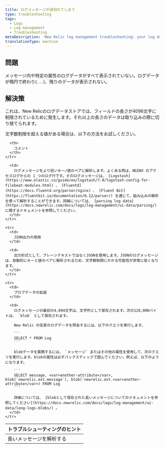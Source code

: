 ```yaml
---
title: ログメッセージが途切れてしまう
type: troubleshooting
tags:
  - Logs
  - Log management
  - Troubleshooting
metaDescription: 'New Relic log management troubleshooting: your log data is not being displayed completely; it ends incompletely, with an ellipses.'
translationType: machine
---
```


## 問題

メッセージ内や特定の属性のログデータがすべて表示されていない。ログデータが楕円で終わり(`...`)、残りのデータが表示されない。

## 解決策

これは、New Relicのログデータストアでは、フィールドの長さが4096文字に制限されているために発生します。それ以上の長さのデータは取り込みの際に切り捨てられます。

文字数制限を超える値がある場合は、以下の方法をお試しください。

<table>
  <thead>
    <tr>
      <th style={{ width: "200px" }}>
        トラブルシューティングのヒント
      </th>

      <th>
        コメント
      </th>
    </tr>
  </thead>

  <tbody>
    <tr>
      <td>
        長いメッセージを解析する
      </td>

      <td>
        ログメッセージをより短いキー/値のペアに解析します。よくある例は、NGINX のアクセスログからの 1 つのログ行です。そのログメッセージは、 [Logstash](https://www.elastic.co/guide/en/logstash/7.9/logstash-config-for-filebeat-modules.html) 、 [Fluentd](https://docs.fluentd.org/parser/nginx) 、 [Fluent Bit](https://fluentbit.io/documentation/0.12/parser/) を通じて、組み込みの解析を使って解析することができます。詳細については、 [parsing log data](https://docs.newrelic.com/docs/logs/log-management/ui-data/parsing/) に関するドキュメントを参照してください。
      </td>
    </tr>

    <tr>
      <td>
        JSON出力の使用
      </td>

      <td>
        出力形式として、プレーンテキストではなくJSONを使用します。JSONのログメッセージは、自動的にキーと値のペアに解析されるため、文字数制限にかかる可能性が非常に低くなります。
      </td>
    </tr>

    <tr>
      <td>
        ブロブデータの拡張
      </td>

      <td>
        ログメッセージの最初の4,094文字は、文字列として保存されます。次の128,000バイトは、 `blob` として保存されます。

        New Relic の任意のログデータを照会するには、以下のクエリを実行します。

        ```
        SELECT * FROM Log
        ```

        blobデータを展開するには、 `メッセージ` またはその他の属性を使用して、次のクエリを実行します。blobの属性は必ずバックスティックで囲んでください。例えば、以下のようになります。

        ```
        SELECT message, <var>another-attribute</var>, blob(`newrelic.ext.message`), blob(`newrelic.ext.<var>another-attribute</var>) FROM Log
        ```

        詳細については、 [blobとして保存された長いメッセージについてのドキュメントを参照してください](https://docs.newrelic.com/docs/logs/log-management/ui-data/long-logs-blobs/) 。
      </td>
    </tr>
  </tbody>
</table>